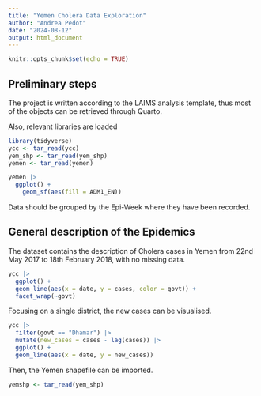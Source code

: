 ```yaml
---
title: "Yemen Cholera Data Exploration"
author: "Andrea Pedot"
date: "2024-08-12"
output: html_document
---
```


```r
knitr::opts_chunk$set(echo = TRUE)
```

## Preliminary steps

The project is written according to the LAIMS analysis template, thus most of the objects can be retrieved through Quarto.

Also, relevant libraries are loaded

```r
library(tidyverse)
ycc <- tar_read(ycc)
yem_shp <- tar_read(yem_shp)
yemen <- tar_read(yemen)

yemen |>
  ggplot() +
    geom_sf(aes(fill = ADM1_EN))
```

Data should be grouped by the Epi-Week where they have been recorded.



## General description of the Epidemics

The dataset contains the description of Cholera cases in Yemen from 22nd May 2017 to 18th February 2018, with no missing data.

```r
ycc |>
  ggplot() +
  geom_line(aes(x = date, y = cases, color = govt)) +
  facet_wrap(~govt)
```

Focusing on a single district, the new cases can be visualised.

```r
ycc |>
  filter(govt == "Dhamar") |>
  mutate(new_cases = cases - lag(cases)) |>
  ggplot() +
  geom_line(aes(x = date, y = new_cases))
```

Then, the Yemen shapefile can be imported.

```r
yemshp <- tar_read(yem_shp)
```


